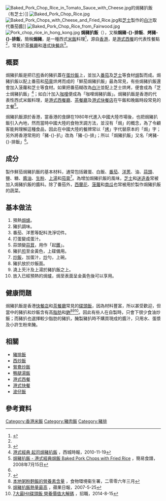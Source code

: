 {{noteTA
| G1 = Food
| 1  = zh-hans:焗猪扒饭; zh-hant:焗豬扒飯
}}
{{Infobox prepared food
| name = 焗豬扒飯
| image = Baked pork chop rice from cafe de coral.jpg
| caption = [[港式快餐店|港式快餐店]]的焗豬扒飯
| alternate_name = 烤豬排飯
| country = [[香港|香港]]
| course = 主菜
| type = 米飯
| served = 熱
| main_ingredient = [[大米|米]]、[[豬扒|豬扒]]、[[雞蛋|雞蛋]]、雜菜包括[[玉米|玉米]]、[[青豆|青豆]]、[[紅蘿蔔|紅蘿蔔]]及[[磨菇|磨菇]]等、[[菠蘿|菠蘿]]、[[茄膏|茄膏]]及[[番茄|番茄]]及[[車打芝士|車打芝士]]
| variations = 
| other = 
}}
[[File:Baked_Pork_Chop_Rice_in_Tomato_Sauce_with_Cheese.jpg|thumb]]的焗豬扒飯（有芝士）]]
[[File:Baked_Pork_Chop_Rice.jpg|thumb]]
[[File:Baked_Pork_Chops_with_Cheese_and_Fried_Rice.jpg|thumb]]和[[芝士|芝士]]製作的[[白汁|白汁]]取代番茄醬]]
[[File:Baked_Pork_Chop_Rice_from_Fairwood.jpg|thumb]]
[[File:Pork_chop_rice_in_hong_kong.jpg|thumb]]
'''焗豬扒飯'''（{{lang-en|Baked Pork Chop Rice}}），又稱'''焗豬-{}-排飯'''、'''烤豬-{}-排飯'''，簡稱'''焗豬'''，是一種西式[[米飯|米飯]]料理<ref name="headline-20130503">{{cite news |title=星之欄——焗豬扒飯 |url=https://hd.stheadline.com/news/columns/256/20130503/235164/%E5%B0%88%E6%AC%84-%E6%98%9F%E4%B9%8B%E6%AC%84-%E7%84%97%E8%B1%AC%E6%89%92%E9%A3%AF |accessdate=2020-09-04 |work=頭條日報 |date=2013-05-03 |archiveurl=https://web.archive.org/web/20180730020742/http://news.stheadline.com/dailynews/headline_news_detail_columnist.asp?id=236412&section_name=wtt&kw=256 |archivedate=2018-07-30|deadurl=no }}</ref>，源自[[香港|香港]]，是[[港式西餐|港式西餐]]的代表性餐點<ref name="headline-20130503" />，常見於[[茶餐廳|茶餐廳]]和[[港式快餐店|港式快餐店]]<ref name="Top 7 港式焗豬扒飯">{{cite news |title=Top 7 港式焗豬扒飯 ！金城豬扒爽嫩~ 灣仔家香最厚切！ |url=https://www.weekendhk.com/716338/dining/%E9%82%8A%E9%96%93%E6%9C%80%E5%A5%BD%E9%A3%9F-top-7-%E6%B8%AF%E5%BC%8F%E7%84%97%E8%B1%AC%E6%89%92%E9%A3%AF-%E9%87%91%E5%9F%8E%E8%8C%84%E6%B1%81%E7%84%A1%E6%95%B5%E5%AE%B6/ |accessdate=2020-09-04 |work=新假期 |date=2017-09-08}}</ref>。

== 概要 ==
焗豬扒飯是把已[[煎|煎]]香的豬扒蓋在[[蛋|蛋]][[炒飯|炒飯]]上，並加入[[番茄|番茄]]及[[芝士|芝士]]等食材[[焗|焗]]製而成。焗豬扒飯以配上番茄和[[番茄糊|茄膏]]烘烤而成的「鮮茄焗豬扒飯」最為常見，有些焗豬扒飯還會加入菠蘿和芝士等食材。如果把番茄糊改為[[白汁|白汁]]並配上芝士烘烤，便會成為「芝士焗豬扒飯」<ref>[http://www.seattlechinesetimes.com/2009-09-02-04-33-29/e/16-e/4102-2010-11-20-00-50-36 港式經典 起司焗豬扒飯] {{webarchive|url=https://web.archive.org/web/20141111080129/http://www.seattlechinesetimes.com/2009-09-02-04-33-29/e/16-e/4102-2010-11-20-00-50-36 |date=2014-11-11 }}，西城時報，2010-11-19</ref>；如白汁加入[[咖哩|咖哩]]便成為「咖哩焗豬扒飯」。焗豬扒飯是香港的代表性西式米飯料理，是[[港式西餐|港式西餐廳]]、[[茶餐廳|茶餐廳]]及[[港式快餐|港式快餐店]]在午飯和晚飯時段常見的主餐<ref>[http://www.christinesrecipes.com/2008/07/baked-pork-chops-with-rice.html 焗豬扒飯 - 港式經典焗飯 Baked Pork Chops with Fried Rice] {{Wayback|url=http://www.christinesrecipes.com/2008/07/baked-pork-chops-with-rice.html |date=20201126210035 }}，簡易食譜，2008年7月15日</ref>。

焗豬扒飯源於香港，當香港的食肆在1980年代進入中國大陸市場後，也把焗豬扒飯引入內地，然而當時中國大陸的食物烹調方法，並沒有「焗」的概念，為了令顧客能夠理解這種食品，因此在中國大陸的餐牌常以「[[烤|烤]]」字代替原本的「焗」字；另外將香港常用的「豬-{}-扒」改為「豬-{}-排」；所以「焗豬扒飯」又名「烤豬-{}-排飯」<ref name="headline-20130503" />。

== 成分 ==
製作鮮茄焗豬扒飯的基本材料，通常包括雞蛋、白飯、[[番茄|番茄]]、[[洋蔥|洋蔥]]、油、[[蒜頭|蒜頭]]、鹽、糖、[[醬油|醬油]]、[[生粉|生粉]]、[[上湯|上湯]]和[[番茄糊|茄膏]]<ref name="酒店總廚">{{cite news |title=酒店總廚教煮番茄焗豬扒飯　最緊要炒飯底 |url=https://topick.hket.com/article/2035007/%E9%85%92%E5%BA%97%E7%B8%BD%E5%BB%9A%E6%95%99%E7%85%AE%E7%95%AA%E8%8C%84%E7%84%97%E8%B1%AC%E6%89%92%E9%A3%AF%E3%80%80%E6%9C%80%E7%B7%8A%E8%A6%81%E7%82%92%E9%A3%AF%E5%BA%95%E3%80%90%E6%9C%89%E7%89%87%E3%80%91 |accessdate=2020-09-04 |work=香港經濟日報 |date=2018-03-21 |archive-date=2020-10-31 |archive-url=https://web.archive.org/web/20201031053812/https://topick.hket.com/article/2035007/%E9%85%92%E5%BA%97%E7%B8%BD%E5%BB%9A%E6%95%99%E7%85%AE%E7%95%AA%E8%8C%84%E7%84%97%E8%B1%AC%E6%89%92%E9%A3%AF%E3%80%80%E6%9C%80%E7%B7%8A%E8%A6%81%E7%82%92%E9%A3%AF%E5%BA%95%E3%80%90%E6%9C%89%E7%89%87%E3%80%91 |dead-url=no }}</ref>。為增加焗豬扒飯的風味，[[芝士|芝士]]和[[迷迭香|迷迭香]]常被加入焗豬扒飯的醬料。除了番茄外，[[西蘭花|西蘭花]]、[[菠蘿|菠蘿]]和[[南瓜|南瓜]]也常被用於製作焗豬扒飯的蔬菜。

== 基本做法 ==
# 預熱[[焗爐|焗爐]]。
# 豬扒調味。
# 番茄、洋蔥等配料洗淨切件。
# 打蛋變成蛋汁。
# 蒜頭變[[蒜茸|蒜茸]]，用作「起[[鑊|鑊]]」。
# 豬扒[[煎|煎]]至金黃色，上碟備用。
# [[炒飯|炒飯]]，加蛋汁，[[炒|炒]]勻，上碗。
# 豬扒放於炒飯面。
# 澆上芡汁及上湯於豬扒飯之上。
# 放入已經預熱的焗爐，焗至表面呈金黃色後可以享用。

== 健康問題 ==
焗豬扒飯是香港[[港式快餐店|快餐店]]和[[茶餐廳|茶餐廳]]常見的[[碟頭飯|碟頭飯]]，因為材料豐富，所以甚受歡迎，但當中的豬扒和炒飯含有高[[脂肪|脂肪]]和[[鈉|鈉]]<ref>[http://www.cfs.gov.hk/tc_chi/programme/programme_rafs/files/congee_rice_and_noodles_c.pdf 本地粥粉麪飯的營養素含量] {{Wayback|url=http://www.cfs.gov.hk/tc_chi/programme/programme_rafs/files/congee_rice_and_noodles_c.pdf |date=20200918070643 }}，食物環境衞生署，二零零六年三月</ref><ref>[http://hk.apple.nextmedia.com/news/art/20070525/7138655 焗豬扒飯熱量最高] {{Wayback|url=http://hk.apple.nextmedia.com/news/art/20070525/7138655 |date=20171002165757 }}，蘋果日報，2007-5-25</ref><ref>[http://www.jiujik.com/resources/article/7%E5%A4%A7%E6%9C%80hit%E7%A2%9F%E9%A0%AD%E9%A3%AF-%E7%87%9F%E9%A4%8A%E5%83%B9%E5%80%BC%E5%A4%A7%E8%A7%A3%E7%A2%BC 7大最Hit碟頭飯 營養價值大解碼] {{Wayback|url=http://www.jiujik.com/resources/article/7%E5%A4%A7%E6%9C%80hit%E7%A2%9F%E9%A0%AD%E9%A3%AF-%E7%87%9F%E9%A4%8A%E5%83%B9%E5%80%BC%E5%A4%A7%E8%A7%A3%E7%A2%BC |date=20160411145833 }}，招職，2014-8-15</ref>。因此有些人在自製時，只會下很少食油炒飯；而豬扒也選擇較少脂肪的豬扒，醃製豬扒時不購買現成的醬汁，只用水、蛋漿及小許生粉來醃。

== 相關 ==
* [[豬排飯|豬排飯]]
* [[西炒飯|西炒飯]]
* [[鴛鴦炒飯|鴛鴦炒飯]]
* [[鴨腿湯飯|鴨腿湯飯]]
* [[港式西餐|港式西餐]]
* [[港式快餐|港式快餐]]
* [[波仔飯|波仔飯]]

== 參考資料 ==
{{commons category|Baked pork chop rice}}
<references />

[[Category:香港米飯|Category:香港米飯]]
[[Category:豬肉飯|Category:豬肉飯]]
[[Category:豬排|Category:豬排]]